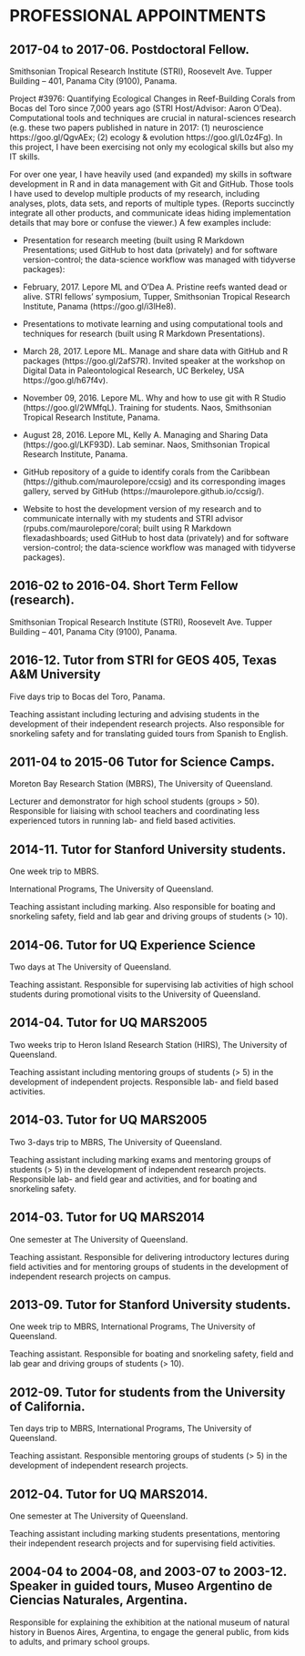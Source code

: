 # PROFESSIONAL APPOINTMENTS

## 2017-04 to 2017-06. Postdoctoral Fellow.

Smithsonian Tropical Research Institute (STRI), Roosevelt Ave. Tupper Building – 401, Panama City (9100), Panama.

Project #3976: Quantifying Ecological Changes in Reef-Building Corals from Bocas del Toro since 7,000 years ago (STRI Host/Advisor: Aaron O'Dea). 
Computational tools and techniques are crucial in natural-sciences research (e.g. these two papers published in nature in 2017: (1) neuroscience https://goo.gl/QgvAEx; (2) ecology & evolution https://goo.gl/L0z4Fg). In this project, I have been exercising not only my ecological skills but also my IT skills.

For over one year, I have heavily used (and expanded) my skills in software development in R and in data management with Git and GitHub. Those tools I have used to develop multiple products of my research, including analyses, plots, data sets, and reports of multiple types. (Reports succinctly integrate all other products, and communicate ideas hiding implementation details that may bore or confuse the viewer.) A few examples include:
  
  * Presentation for research meeting (built using R Markdown Presentations; used GitHub to host data (privately) and for software version-control; the data-science workflow was managed with tidyverse packages):
  
  * February, 2017. Lepore ML and O’Dea A. Pristine reefs wanted dead or alive. STRI fellows’ symposium, Tupper, Smithsonian Tropical Research Institute, Panama (https://goo.gl/i3lHe8).

* Presentations to motivate learning and using computational tools and techniques for research (built using R Markdown Presentations).

* March 28, 2017. Lepore ML. Manage and share data with GitHub and R packages (https://goo.gl/2afS7R). Invited speaker at the workshop on Digital Data in Paleontological Research, UC Berkeley, USA https://goo.gl/h67f4v).

* November 09, 2016. Lepore ML. Why and how to use git with R Studio (https://goo.gl/2WMfqL). Training for students. Naos, Smithsonian Tropical Research Institute, Panama.

* August 28, 2016. Lepore ML, Kelly A. Managing and Sharing Data (https://goo.gl/LKF93D). Lab seminar. Naos, Smithsonian Tropical Research Institute, Panama.

* GitHub repository of a guide to identify corals from the Caribbean (https://github.com/maurolepore/ccsig) and its corresponding images gallery, served by GitHub (https://maurolepore.github.io/ccsig/).

* Website to host the development version of my research and to communicate internally with my students and STRI advisor (rpubs.com/maurolepore/coral; built using R Markdown flexadashboards; used GitHub to host data (privately) and for software version-control; the data-science workflow was managed with tidyverse packages).

## 2016-02 to 2016-04. Short Term Fellow (research).

Smithsonian Tropical Research Institute (STRI), Roosevelt Ave. Tupper Building – 401, Panama City (9100), Panama.

## 2016-12. Tutor from STRI for GEOS 405, Texas A&M University

Five days trip to Bocas del Toro, Panama.

Teaching assistant including lecturing and advising students in the development of their independent research projects. Also responsible for snorkeling safety and for translating guided tours from Spanish to English.

## 2011-04 to 2015-06 Tutor for Science Camps.

Moreton Bay Research Station (MBRS), The University of Queensland.

Lecturer and demonstrator for high school students (groups > 50). Responsible for liaising with school teachers and coordinating less experienced tutors in running lab- and field based activities.

## 2014-11. Tutor for Stanford University students.

One week trip to MBRS.

International Programs, The University of Queensland.

Teaching assistant including marking. Also responsible for boating and snorkeling safety, field and lab gear and driving groups of students (> 10).

## 2014-06. Tutor for UQ Experience Science

Two days at The University of Queensland.

Teaching assistant. Responsible for supervising lab activities of high school students during promotional visits to the University of Queensland.

## 2014-04. Tutor for UQ MARS2005

Two weeks trip to Heron Island Research Station (HIRS), The University of Queensland.

Teaching assistant including mentoring groups of students (> 5) in the development of independent projects. Responsible lab- and field based activities.

## 2014-03. Tutor for UQ MARS2005

Two 3-days trip to MBRS, The University of Queensland.

Teaching assistant including marking exams and mentoring groups of students (> 5) in the development of independent research projects. Responsible lab- and field gear and activities, and for boating and snorkeling safety.

## 2014-03. Tutor for UQ MARS2014

One semester at  The University of Queensland.

Teaching assistant. Responsible for delivering introductory lectures during field activities and for mentoring groups of students in the development of independent research projects on campus.

## 2013-09. Tutor for Stanford University students.

One week trip to MBRS,  International Programs, The University of Queensland.

Teaching assistant. Responsible for boating and snorkeling safety, field and lab gear and driving groups of students (> 10).

## 2012-09. Tutor for students from the University of California.

Ten days trip to MBRS, International Programs, The University of Queensland.

Teaching assistant. Responsible mentoring groups of students (> 5) in the development of independent research projects.

## 2012-04. Tutor for UQ MARS2014.

One semester at The University of Queensland.

Teaching assistant including marking students presentations, mentoring their independent research projects and for supervising field activities.

## 2004-04 to 2004-08, and 2003-07 to 2003-12. Speaker in guided tours, Museo Argentino de Ciencias Naturales, Argentina.

Responsible for explaining the exhibition at the national museum of natural history in Buenos Aires, Argentina, to engage the general public, from kids to adults, and primary school groups.
